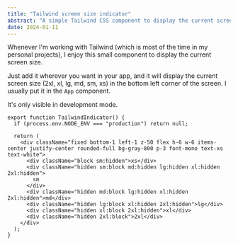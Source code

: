 ```yaml
---
title: "Tailwind screen size indicator"
abstract: "A simple Tailwind CSS component to display the current screen size (2xl, xl, lg, md, sm, xs)"
date: 2024-01-11
---
```


Whenever I'm working with Tailwind (which is most of the time in my personal projects), I enjoy this small component to display the current screen size.

Just add it wherever you want in your app, and it will display the current screen size (2xl, xl, lg, md, sm, xs) in the bottom left corner of the screen. I usually put it in the `App` component.

It's only visible in development mode.

```tsx
export function TailwindIndicator() {
  if (process.env.NODE_ENV === "production") return null;

  return (
    <div className="fixed bottom-1 left-1 z-50 flex h-6 w-6 items-center justify-center rounded-full bg-gray-800 p-3 font-mono text-xs text-white">
      <div className="block sm:hidden">xs</div>
      <div className="hidden sm:block md:hidden lg:hidden xl:hidden 2xl:hidden">
        sm
      </div>
      <div className="hidden md:block lg:hidden xl:hidden 2xl:hidden">md</div>
      <div className="hidden lg:block xl:hidden 2xl:hidden">lg</div>
      <div className="hidden xl:block 2xl:hidden">xl</div>
      <div className="hidden 2xl:block">2xl</div>
    </div>
  );
}
```

